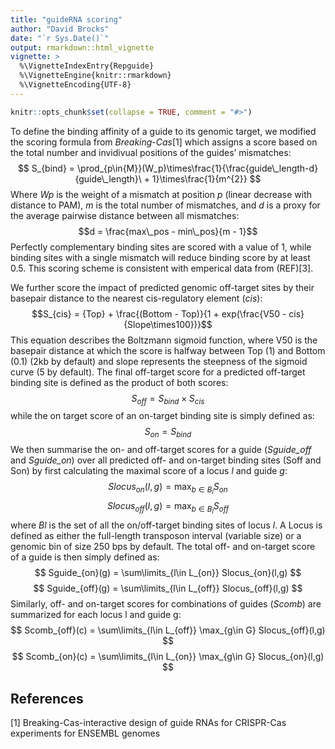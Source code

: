 ```yaml
---
title: "guideRNA scoring"
author: "David Brocks"
date: "`r Sys.Date()`"
output: rmarkdown::html_vignette
vignette: >
  %\VignetteIndexEntry{Repguide}
  %\VignetteEngine{knitr::rmarkdown}
  %\VignetteEncoding{UTF-8}
---
```


```r
knitr::opts_chunk$set(collapse = TRUE, comment = "#>")
```

To define the binding affinity of a guide to its genomic target, we modified the scoring formula from *Breaking-Cas*[1] which assigns a score based on the total number and invidivual positions of the guides' mismatches:
$$ S_{bind} = \prod_{p\in{M}}(W_p)\times\frac{1}{\frac{guide\_length-d}{guide\_length}\ + 1}\times\frac{1}{m^{2}} $$
Where *Wp* is the weight of a mismatch at position *p* (linear decrease with distance to PAM), *m* is the total number of mismatches, and *d* is a proxy for the average pairwise distance between all mismatches:
$$d = \frac{max\_pos - min\_pos}{m - 1}$$
Perfectly complementary binding sites are scored with a value of 1, while binding sites with a single mismatch will reduce binding score by at least 0.5. This scoring scheme is consistent with emperical data from (REF)[3].

We further score the impact of predicted genomic off-target sites by their basepair distance to the nearest cis-regulatory element (*cis*):
$$S_{cis} = {Top} + \frac{(Bottom - Top)}{1 + exp(\frac{V50 - cis}{Slope\times100})}$$
This equation describes the Boltzmann sigmoid function, where V50 is the basepair distance at which the score is halfway between Top (1) and Bottom (0.1) (2kb by default) and slope represents the steepness of the sigmoid curve (5 by default). 
The final off-target score for a predicted off-target binding site is defined as the product of both scores:
$$ S_{off} = S_{bind}\times S_{cis} $$
while the on target score of an on-target binding site is simply defined as:
$$ S_{on} = S_{bind} $$
We then summarise the on- and off-target scores for a guide (*Sguide_off* and *Sguide_on*) over all predicted off- and on-target binding sites (Soff and Son) by first calculating the maximal score of a locus _l_ and guide _g_: 
$$ Slocus_{on}(l,g) = \max_{b\in B_{l}} S_{on} $$
$$ Slocus_{off}(l,g) = \max_{b\in B_{l}} S_{off} $$
where *Bl* is the set of all the on/off-target binding sites of locus *l*. A Locus is defined as either the full-length transposon interval (variable size) or a genomic bin of size 250 bps by default. The total off- and on-target score of a guide is then simply defined as:
$$ Sguide_{on}(g) = \sum\limits_{l\in L_{on}} Slocus_{on}(l,g) $$
$$ Sguide_{off}(g) = \sum\limits_{l\in L_{off}} Slocus_{off}(l,g) $$
Similarly, off- and on-target scores for combinations of guides (*Scomb*) are summarized for each locus l and guide g:
$$ Scomb_{off}(c) = \sum\limits_{l\in L_{off}} \max_{g\in G} Slocus_{off}(l,g)  $$
$$ Scomb_{on}(c) = \sum\limits_{l\in L_{on}} \max_{g\in G} Slocus_{on}(l,g)  $$

## References
[1] Breaking-Cas-interactive design of guide RNAs for CRISPR-Cas experiments for ENSEMBL genomes  